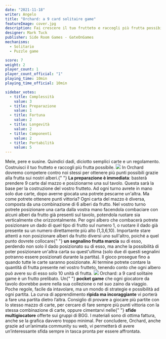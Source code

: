 ```yaml
---
date: "2021-11-18"
writer: Angelo
title: "Orchard: a 9 card solitaire game"
featureImage: cover.jpg
description: Fai crescere il tuo frutteto e raccogli più frutta possibile
designer: Mark Tuck
publisher: Side Room Games - GateOnGames
mechanisms:
  - Solitario
  - Puzzle game

score: 7
weight: 2
player_count: 1
player_count_official: "1"
playing_time: 10min
playing_time_official: 10min

sidebar_votes:
  - title: Complessità
    value: 3
  - title: Preparazione
    value: 1
  - title: Fortuna
    value: 2
  - title: Longevità
    value: 2
  - title: Componenti
    value: 2
  - title: Portabilità
    value: 5
---
```


<Setting>
  Mele, pere e susine. Quindici dadi, diciotto semplici carte e un regolamento.
  Costruisci il tuo frutteto e raccogli più frutta possibile.
</Setting>

<img src="./game2.jpg" />

<Rules>
  In Orchard dovremo competere contro noi stessi per ottenere più punti
  possibili grazie alla frutta sui nostri alberi.{" "}
  <strong>La preparazione è immediata</strong>: basterà prendere 9 carte dal
  mazzo e posizionarne una sul tavolo. Questa sarà la base per la costruzione
  del vostro frutteto. Ad ogni turno avrete in mano solo due carte, dopo averne
  giocata una potrete pescarne un'altra. Ma come potrete ottenere punti
  vittoria? Ogni carta del mazzo è diversa, composta da una combinazione di 6
  alberi da frutto. Nel vostro turno potrete posizionare una carta dalla vostra
  mano facendola combaciare con alcuni alberi da frutto già presenti sul tavolo,
  potendola ruotare sia verticalmente che orizzontalmente. Per ogni albero che
  combacerà potrete posizionare un dado di quel tipo di frutto sul numero 1, o
  ruotare il dado già presente su un numero direttamente più alto (1,3,6,10).
  Importante stare attenti a non posizionare alberi da frutto diversi uno
  sull'altro, poiché a quel punto dovrete collocare{" "}
  <strong>un segnalino frutta marcia</strong> su di esso, perdendo non solo il
  dado posizionato su di esso, ma anche la possibilità di poter posizionare
  un'altra carta su quest'ultima (solo due di questi segnalini potranno essere
  posizionati durante la partita). Il gioco prosegue fino a quando tutte le
  carte saranno posizionate. Al termine potrete contare la quantità di frutta
  presente nel vostro frutteto, tenendo conto che ogni albero può avere su di
  esso solo 10 unità di frutta.
</Rules>

<img src="./game3.jpg" />

<Feedback>
  Orchard: a 9 card solitaire game è un frutto prelibato. Un{" "}
  <strong>pocket game</strong> che ogni giocatore da tavolo dovrebbe avere nella
  sua collezione o nel suo zaino da viaggio. Poche regole, facile da intavolare,
  ma un mondo di strategie e possibilità ad ogni partita. La curva di
  apprendimento <strong>ripida ma incoraggiante</strong> vi porterà a fare una
  partita dietro l’altra. Consiglio di provare a giocare più partite con lo
  stesso mazzo di carte, per cercare di fare sempre più punti vittoria con la
  stessa combinazione di carte, oppure cimentarvi nelle{" "}
  <strong>sfide multigiocatore</strong> offerte sui gruppi di BGG. I materiali
  sono di ottima fattura, anche se la grafica davvero troppo minimal. Per
  concludere, Orchard, anche grazie ad un’animata community su web, vi
  permetterà di avere un’interessante sfida sempre in tasca pronta per essere
  affrontata.
</Feedback>

<Instagram id="CW77YL6AUYP" />

